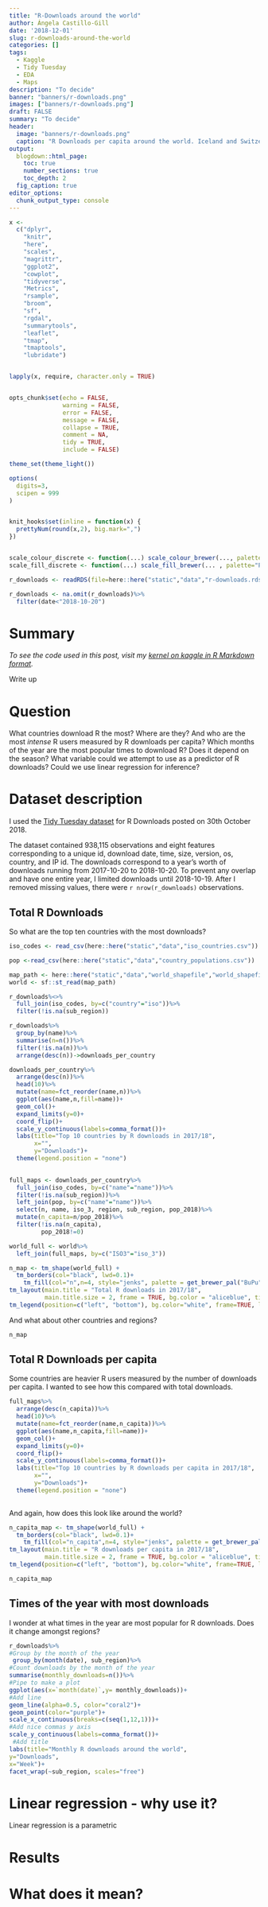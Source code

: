```yaml
---
title: "R-Downloads around the world"
author: Ángela Castillo-Gill
date: '2018-12-01'
slug: r-downloads-around-the-world
categories: []
tags: 
  - Kaggle
  - Tidy Tuesday
  - EDA
  - Maps
description: "To decide"
banner: "banners/r-downloads.png"
images: ["banners/r-downloads.png"]
draft: FALSE
summary: "To decide"
header: 
  image: "banners/r-downloads.png"
  caption: "R Downloads per capita around the world. Iceland and Switzerland are right on top!"
output:
  blogdown::html_page:
    toc: true
    number_sections: true
    toc_depth: 2
  fig_caption: true
editor_options: 
  chunk_output_type: console
---
```



```r
x <-
  c("dplyr",
    "knitr",
    "here",
    "scales",
    "magrittr",
    "ggplot2",
    "cowplot",
    "tidyverse",
    "Metrics",
    "rsample",
    "broom",
    "sf",
    "rgdal",
    "summarytools",
    "leaflet",
    "tmap",
    "tmaptools",
    "lubridate")


lapply(x, require, character.only = TRUE)


opts_chunk$set(echo = FALSE,
               warning = FALSE,
               error = FALSE,
               message = FALSE,
               collapse = TRUE,
               comment = NA,
               tidy = TRUE,
               include = FALSE)

theme_set(theme_light())

options(
  digits=3,
  scipen = 999
)


knit_hooks$set(inline = function(x) {
  prettyNum(round(x,2), big.mark=",")
})


scale_colour_discrete <- function(...) scale_colour_brewer(..., palette="Paired")
scale_fill_discrete <- function(...) scale_fill_brewer(... , palette="Paired")

r_downloads <- readRDS(file=here::here("static","data","r-downloads.rds"))

r_downloads <- na.omit(r_downloads)%>%
  filter(date<"2018-10-20")

```

# Summary

*To see the code used in this post, visit my [kernel on kaggle in R Markdown format](https://www.kaggle.com/adcastillogill/regression-trees-predicting-property-prices/code).* 

Write up

# Question

What countries download R the most? Where are they? And who are the most *intense* R users measured by R downloads per capita?
Which months of the year are the most popular times to download R? Does it depend on the season? What variable could we attempt to use as a predictor of R downloads? Could we use linear regression for inference?

# Dataset description 

I used the [Tidy Tuesday dataset](https://github.com/rfordatascience/tidytuesday/tree/master/data/2018-10-30) for R Downloads posted on 30th October 2018. 

The dataset contained 938,115 observations and eight features corresponding to a unique id, download date, time, size, version, os, country, and IP id. The downloads correspond to a year's worth of downloads running from 2017-10-20 to 2018-10-20. To prevent any overlap and have one entire year, I limited downloads until 2018-10-19. After I removed missing values, there were `r nrow(r_downloads)` observations.



## Total R Downloads

So what are the top ten countries with the most downloads? 

```r
iso_codes <- read_csv(here::here("static","data","iso_countries.csv"))

pop <-read_csv(here::here("static","data","country_populations.csv"))

map_path <- here::here("static","data","world_shapefile","world_shapefile.shp")
world <- sf::st_read(map_path)

```

```r
r_downloads%<>%
  full_join(iso_codes, by=c("country"="iso"))%>%
  filter(!is.na(sub_region))
```

```r
r_downloads%>%
  group_by(name)%>%
  summarise(n=n())%>%
  filter(!is.na(n))%>%
  arrange(desc(n))->downloads_per_country
```



```r
downloads_per_country%>%
  arrange(desc(n))%>%
  head(10)%>%
  mutate(name=fct_reorder(name,n))%>%
  ggplot(aes(name,n,fill=name))+
  geom_col()+
  expand_limits(y=0)+
  coord_flip()+
  scale_y_continuous(labels=comma_format())+
  labs(title="Top 10 countries by R downloads in 2017/18",
       x="",
       y="Downloads")+
  theme(legend.position = "none")
  
```

```r
full_maps <- downloads_per_country%>%
  full_join(iso_codes, by=c("name"="name"))%>%
  filter(!is.na(sub_region))%>%
  left_join(pop, by=c("name"="name"))%>%
  select(n, name, iso_3, region, sub_region, pop_2018)%>%
  mutate(n_capita=n/pop_2018)%>%
  filter(!is.na(n_capita),
         pop_2018!=0)
```

```r
world_full <- world%>%
  left_join(full_maps, by=c("ISO3"="iso_3"))
```

```r
n_map <- tm_shape(world_full) + 
  tm_borders(col="black", lwd=0.1)+
    tm_fill(col="n",n=4, style="jenks", palette = get_brewer_pal("BuPu", n = 4, contrast = c(0.13, 0.9))) + 
tm_layout(main.title = "Total R downloads in 2017/18",
          main.title.size = 2, frame = TRUE, bg.color = "aliceblue", title.position = c("right","bottom"))+
tm_legend(position=c("left", "bottom"), bg.color="white", frame=TRUE, legend.title.size=1)
```
And what about other countries and regions?
```r
n_map
```

## Total R Downloads per capita

Some countries are heavier R users measured by the number of downloads per capita. I wanted to see how this compared with total downloads. 

```r
full_maps%>%
  arrange(desc(n_capita))%>%
  head(10)%>%
  mutate(name=fct_reorder(name,n_capita))%>%
  ggplot(aes(name,n_capita,fill=name))+
  geom_col()+
  expand_limits(y=0)+
  coord_flip()+
  scale_y_continuous(labels=comma_format())+
  labs(title="Top 10 countries by R downloads per capita in 2017/18",
       x="",
       y="Downloads")+
  theme(legend.position = "none")
  
```

And again, how does this look like around the world?

```r
n_capita_map <- tm_shape(world_full) + 
  tm_borders(col="black", lwd=0.1)+
    tm_fill(col="n_capita",n=4, style="jenks", palette = get_brewer_pal("OrRd", n = 4, contrast = c(0.13, 0.9))) + 
tm_layout(main.title = "R downloads per capita in 2017/18",
          main.title.size = 2, frame = TRUE, bg.color = "aliceblue", title.position = c("right","bottom"))+
tm_legend(position=c("left", "bottom"), bg.color="white", frame=TRUE, legend.title.size=1)
```

```r
n_capita_map
```


## Times of the year with most downloads

I wonder at what times in the year are most popular for R downloads. Does it change amongst regions?

```r
r_downloads%>%
#Group by the month of the year
 group_by(month(date), sub_region)%>%
#Count downloads by the month of the year
summarise(monthly_downloads=n())%>%
#Pipe to make a plot
ggplot(aes(x=`month(date)`,y= monthly_downloads))+
#Add line
geom_line(alpha=0.5, color="coral2")+
geom_point(color="purple")+
scale_x_continuous(breaks=c(seq(1,12,1)))+
#Add nice commas y axis
scale_y_continuous(labels=comma_format())+
 #Add title
labs(title="Monthly R downloads around the world",
y="Downloads",
x="Week")+
facet_wrap(~sub_region, scales="free")
```


# Linear regression - why use it?

Linear regression is a parametric 

# Results


# What does it mean?

